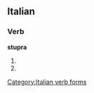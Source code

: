 ==Italian==

===Verb===
'''stupra'''

# {{form of|[[third-person|Third-person]] [[singular]] [[present tense]]|[[stuprare#Italian|stuprare]]|lang=Italian}}
# {{form of|[[second-person|Second-person]] singular [[imperative]]|stuprare#Italian|stuprare|lang=Italian}}

[[Category:Italian verb forms]]